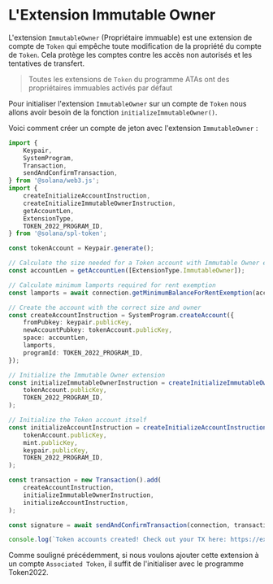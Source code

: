
# L'Extension Immutable Owner

L'extension `ImmutableOwner` (Propriétaire immuable) est une extension de compte de `Token` qui empêche toute modification de la propriété du compte de `Token`. Cela protège les comptes contre les accès non autorisés et les tentatives de transfert.

> Toutes les extensions de `Token` du programme ATAs ont des propriétaires immuables activés par défaut

<ArticleSection name="Initialisation du Compte de Jeton" id="initializing-the-token-account" level="h2" />

Pour initialiser l'extension `ImmutableOwner` sur un compte de `Token` nous allons avoir besoin de la fonction `initializeImmutableOwner()`. 

Voici comment créer un compte de jeton avec l'extension `ImmutableOwner` :

```ts
import {
    Keypair,
    SystemProgram,
    Transaction,
    sendAndConfirmTransaction,
} from '@solana/web3.js';
import {
    createInitializeAccountInstruction,
    createInitializeImmutableOwnerInstruction,
    getAccountLen,
    ExtensionType,
    TOKEN_2022_PROGRAM_ID,
} from '@solana/spl-token';

const tokenAccount = Keypair.generate();

// Calculate the size needed for a Token account with Immutable Owner extension
const accountLen = getAccountLen([ExtensionType.ImmutableOwner]);

// Calculate minimum lamports required for rent exemption
const lamports = await connection.getMinimumBalanceForRentExemption(accountLen);

// Create the account with the correct size and owner
const createAccountInstruction = SystemProgram.createAccount({
    fromPubkey: keypair.publicKey,
    newAccountPubkey: tokenAccount.publicKey,
    space: accountLen,
    lamports,
    programId: TOKEN_2022_PROGRAM_ID,
});

// Initialize the Immutable Owner extension
const initializeImmutableOwnerInstruction = createInitializeImmutableOwnerInstruction(
    tokenAccount.publicKey,
    TOKEN_2022_PROGRAM_ID,
);

// Initialize the Token account itself
const initializeAccountInstruction = createInitializeAccountInstruction(
    tokenAccount.publicKey,
    mint.publicKey,
    keypair.publicKey,
    TOKEN_2022_PROGRAM_ID,
);

const transaction = new Transaction().add(
    createAccountInstruction,
    initializeImmutableOwnerInstruction,
    initializeAccountInstruction,
);

const signature = await sendAndConfirmTransaction(connection, transaction, [keypair, tokenAccount], {skipPreflight: false});

console.log(`Token accounts created! Check out your TX here: https://explorer.solana.com/tx/${signature}?cluster=devnet`);
```

Comme souligné précédemment, si nous voulons ajouter cette extension à un compte `Associated Token`, il suffit de l'initialiser avec le programme Token2022.
